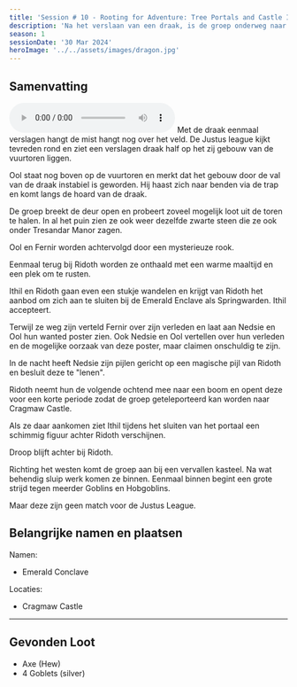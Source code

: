 ```yaml
---
title: 'Session # 10 - Rooting for Adventure: Tree Portals and Castle Intrigues'
description: 'Na het verslaan van een draak, is de groep onderweg naar Cragmaw Castle.'
season: 1
sessionDate: '30 Mar 2024'
heroImage: '../../assets/images/dragon.jpg'
---
```



## Samenvatting

<audio controls>
    <source src={audio} type="audio/mpeg" />
    Your browser does not support the audio element.
</audio>
Met de draak eenmaal verslagen hangt de mist hangt nog over het veld. De Justus league kijkt
tevreden rond en ziet een verslagen draak half op het zij gebouw van de vuurtoren liggen.

<CharacterPopper character="ool" client:load> Ool </CharacterPopper> staat nog boven op de vuurtoren en merkt dat het gebouw door de val van
de draak instabiel is geworden. Hij haast zich naar benden via de trap en komt langs de hoard
van de draak.

De groep breekt de deur open en probeert zoveel mogelijk loot uit de toren te halen. In al het puin zien ze ook weer dezelfde zwarte steen die ze ook onder Tresandar Manor zagen.

<CharacterPopper character="ool" client:load> Ool </CharacterPopper> en <CharacterPopper character="fernir" client:load>
    Fernir
</CharacterPopper> worden achtervolgd door een mysterieuze rook.

Eenmaal terug bij Ridoth worden ze onthaald met een warme maaltijd en een plek om te rusten.

Ithil en Ridoth gaan even een stukje wandelen en krijgt van Ridoth het aanbod om zich aan te sluiten bij de Emerald Enclave als Springwarden. <CharacterPopper character="ithil" client:load>Ithil</CharacterPopper> accepteert.

Terwijl ze weg zijn verteld <CharacterPopper character="fernir" client:load>Fernir</CharacterPopper> over zijn verleden en laat aan Nedsie en Ool hun wanted poster zien. Ook <CharacterPopper character="nedsie" client:load>Nedsie</CharacterPopper> en <CharacterPopper character="ool" client:load>Ool</CharacterPopper> vertellen over hun verleden en de mogelijke oorzaak van deze poster, maar claimen onschuldig te zijn.

In de nacht heeft Nedsie zijn pijlen gericht op een magische pijl van Ridoth en besluit deze te "lenen".

Ridoth neemt hun de volgende ochtend mee naar een boom en opent deze voor een korte periode zodat de groep geteleporteerd kan worden naar Cragmaw Castle.

Als ze daar aankomen ziet <CharacterPopper character="ithil" client:load>Ithil</CharacterPopper> tijdens het sluiten van het portaal een schimmig figuur achter Ridoth verschijnen.

Droop blijft achter bij Ridoth.

Richting het westen komt de groep aan bij een vervallen kasteel. Na wat behendig sluip werk komen ze binnen. Eenmaal binnen begint een grote strijd tegen meerder Goblins en Hobgoblins.

Maar deze zijn geen match voor de Justus League.

## Belangrijke namen en plaatsen

Namen:

-   Emerald Conclave

Locaties:

-   Cragmaw Castle

---

## Gevonden Loot

-   Axe (Hew)
-   4 Goblets (silver)
